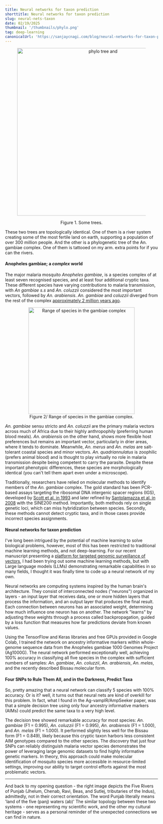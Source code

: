 ```yaml
---
title: Neural networks for taxon prediction
shorttitle: Neural networks for taxon prediction
slug: neural-nets-taxon
date: 02/19/2025
thumbnail: '/thumbnails/phylo.png'
tag: deep-learning
canonicalUrl: 'https://sanjaycnagi.com/blog/neural-networks-for-taxon-prediction/'
---
```


<center>
  <figure>
    <img
      src="/blog/tree-river.png"
      alt="phylo tree and"
      width="550"
      height="550"
    />
  </figure>
    <figcaption>
      Figure 1. Some trees.
    </figcaption>
</center>



These two trees are topologically identical. One of them is a river system creating some of the most fertile land on earth, supporting a population of over 300 million people. And the other is a phylogenetic tree of the An. gambiae complex. One of them is tattooed on my arm. extra points for if you can the rivers. 

#### Anopheles gambiae; a *complex* world

The major malaria mosquito *Anopheles gambiae*, is a species complex of at least seven recognised species, and at least four additional cryptic taxa. These different species have varying contributions to malaria transmission, with *An gambiae s.s* and *An. coluzzii* considered the most important vectors, followed by *An. arabiensis*. *An. gambiae* and *coluzzii* diverged from the rest of the complex [approximately 2 million years ago](https://doi.org/10.1126/science.1258524).  

<center>
  <figure>
    <img
      src="/blog/range.png"
      alt="Range of species in the gambiae complex"
      width="350"
      height="350"
    />
    <figcaption>
      Figure 2/ Range of species in the gambiae complex.
    </figcaption>
  </figure>
</center>


*An. gambiae* sensu stricto and *An. coluzzii* are the primary malaria vectors across much of Africa due to their highly anthropophily (preferring human blood meals). *An. arabiensis* on the other hand, shows more flexible host preferences but remains an important vector, particularly in drier areas, where it tends to dominate. Meanwhile, *An. merus* and *An. melas* are salt-tolerant coastal species and minor vectors. *An. quadriannulatus* is zoophilic (prefers animal blood) and is thought to play virtually no role in malaria transmission despite being competent to carry the parasite. Despite these important phenotypic differences, these species are morphologically identical (you can't tell them apart even under a microscope).

Traditionally, researchers have relied on molecular methods to identify members of the *An. gambiae* complex. The gold standard has been PCR-based assays targeting the ribosomal DNA intergenic spacer regions (IGS), developed by [Scott et al. in 1993](https://doi.org/10.4269/ajtmh.1993.49.520) and later refined by [Santolamazza et al. in 2008](https://doi.org/10.1186/1475-2875-7-163) with the SINE200 method. Importantly, both methods rely on single genetic loci, which can miss hybridization between species. Secondly, these methods cannot detect cryptic taxa, and in those cases provide incorrect species assignments.

#### Neural networks for taxon prediction

I've long been intrigued by the potential of machine learning to solve biological problems, however, most of this has been restricted to traditional machine learning methods, and not deep-learning. For our recent manuscript presenting a [platform for targeted genomic surveillance of vectors](https://doi.org/10.1101/2025.02.14.637727), I had been trying out some machine learning methods, but with Large language models (LLMs) demonstrating remarkable capabilities in so many fields, I thought it was finally time to code up a neural network of my own.

Neural networks are computing systems inspired by the human brain's architecture. They consist of interconnected nodes ("neurons") organized in layers - an input layer that receives data, one or more hidden layers that process the information, and an output layer that produces the final result. Each connection between neurons has an associated weight, determining how much influence one neuron has on another. The network "learns" by adjusting these weights through a process called backpropagation, guided by a loss function that measures how far predictions deviate from known values.

Using the TensorFlow and Keras libraries and free GPUs provided in Google Colab, I trained the network on ancestry informative markers within whole-genome sequence data from the Anopheles gambiae 1000 Genomes Project (Ag1000G). The neural network performed exceptionally well, achieving 100% accuracy in classifying all five species in the complex with sufficient numbers of samples: *An. gambiae*, *An. coluzzii*, *An. arabiensis*, *An. melas*, and the recently described Bissau molecular form.

#### Four SNPs to Rule Them All, and in the Darkness, Predict Taxa

So, pretty amazing that a neural network can classify 5 species with 100% accuracy. Or is it? well, it turns out that neural nets are kind of overkill for this problem. In fact, what I found in the Ag-vampIR/AmpSeeker paper, was that a simple decision tree using only four ancestry informative markers (AIMs) could predict the same taxa to a very high level. 

The decision tree showed remarkable accuracy for most species: *An. gambiae* (F1 = 0.995), *An. coluzzii* (F1 = 0.995), *An. arabiensis* (F1 = 1.000), and *An. melas* (F1 = 1.000). It performed slightly less well for the Bissau form (F1 = 0.849), likely because this cryptic taxon harbors less consistent AIM genotypes compared to the other species. The discovery that just four SNPs can reliably distinguish malaria vector species demonstrates the power of leveraging large genomic datasets to find highly informative genetic markers. In theory, this approach could make molecular identification of mosquito species more accessible in resource-limited settings, improving our ability to target control efforts against the most problematic vectors.

--- 

And back to my opening question - the right image depicts the Five Rivers of Punjab (Jhelum, Chenab, Ravi, Beas, and Sutlej, tributaries of the Indus), admittedly, not in their correct orientation. The word Punjab literally means 'land of the five (panj) waters (ab)' The similar topology between these two systems - one representing my scientific work, and the other my cultural heritage - serves as a personal reminder of the unexpected connections we can find in nature.